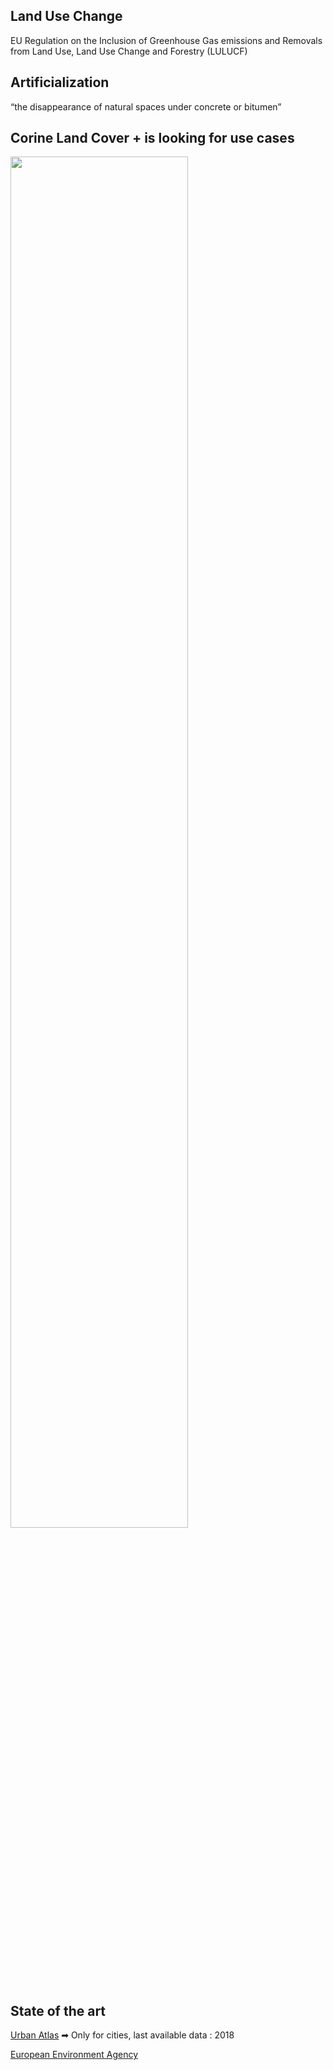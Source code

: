 ## Land Use Change
EU Regulation on the Inclusion of Greenhouse Gas emissions and Removals from Land Use, Land Use Change and Forestry (LULUCF)

## Artificialization
"the disappearance of natural spaces under concrete or bitumen"

## Corine Land Cover + is looking for use cases
![](../src/pitch/img/looking_for_use_cases.png){width=75% fig-align="center"}

## State of the art
[Urban Atlas](https://land.copernicus.eu/en/products/urban-atlas#tab=overview)
    ➡ Only for cities, last available data : 2018

[European Environment Agency](https://www.eionet.europa.eu/etcs/etc-di/products/etc-di-report-2024-3-analysis-of-usability-of-imperviousness-and-clc-backbone-data-for-mapping-sealed-areas)